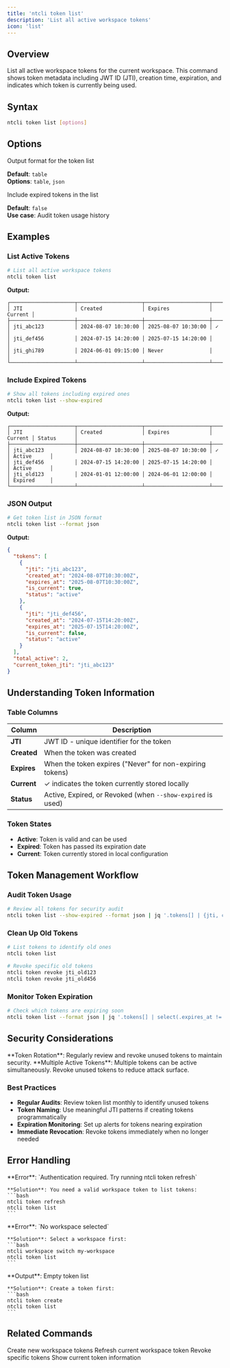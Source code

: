 ```yaml
---
title: 'ntcli token list'
description: 'List all active workspace tokens'
icon: 'list'
---
```


## Overview

List all active workspace tokens for the current workspace. This command shows token metadata including JWT ID (JTI), creation time, expiration, and indicates which token is currently being used.

## Syntax

```bash
ntcli token list [options]
```

## Options

<ResponseField name="--format" type="string">
  Output format for the token list
  
  **Default**: `table`  
  **Options**: `table`, `json`
</ResponseField>

<ResponseField name="--show-expired" type="boolean">
  Include expired tokens in the list
  
  **Default**: `false`  
  **Use case**: Audit token usage history
</ResponseField>

## Examples

### List Active Tokens

```bash
# List all active workspace tokens
ntcli token list
```

**Output:**
```
┌─────────────────────┬─────────────────────┬─────────────────────┬─────────┐
│ JTI                 │ Created             │ Expires             │ Current │
├─────────────────────┼─────────────────────┼─────────────────────┼─────────┤
│ jti_abc123          │ 2024-08-07 10:30:00 │ 2025-08-07 10:30:00 │ ✓       │
│ jti_def456          │ 2024-07-15 14:20:00 │ 2025-07-15 14:20:00 │         │
│ jti_ghi789          │ 2024-06-01 09:15:00 │ Never               │         │
└─────────────────────┴─────────────────────┴─────────────────────┴─────────┘
```

### Include Expired Tokens

```bash
# Show all tokens including expired ones
ntcli token list --show-expired
```

**Output:**
```
┌─────────────────────┬─────────────────────┬─────────────────────┬─────────┬─────────────┐
│ JTI                 │ Created             │ Expires             │ Current │ Status      │
├─────────────────────┼─────────────────────┼─────────────────────┼─────────┼─────────────┤
│ jti_abc123          │ 2024-08-07 10:30:00 │ 2025-08-07 10:30:00 │ ✓       │ Active      │
│ jti_def456          │ 2024-07-15 14:20:00 │ 2025-07-15 14:20:00 │         │ Active      │
│ jti_old123          │ 2024-01-01 12:00:00 │ 2024-06-01 12:00:00 │         │ Expired     │
└─────────────────────┴─────────────────────┴─────────────────────┴─────────┴─────────────┘
```

### JSON Output

```bash
# Get token list in JSON format
ntcli token list --format json
```

**Output:**
```json
{
  "tokens": [
    {
      "jti": "jti_abc123",
      "created_at": "2024-08-07T10:30:00Z",
      "expires_at": "2025-08-07T10:30:00Z",
      "is_current": true,
      "status": "active"
    },
    {
      "jti": "jti_def456", 
      "created_at": "2024-07-15T14:20:00Z",
      "expires_at": "2025-07-15T14:20:00Z",
      "is_current": false,
      "status": "active"
    }
  ],
  "total_active": 2,
  "current_token_jti": "jti_abc123"
}
```

## Understanding Token Information

### Table Columns

| Column | Description |
|--------|-------------|
| **JTI** | JWT ID - unique identifier for the token |
| **Created** | When the token was created |
| **Expires** | When the token expires ("Never" for non-expiring tokens) |
| **Current** | ✓ indicates the token currently stored locally |
| **Status** | Active, Expired, or Revoked (when `--show-expired` is used) |

### Token States

- **Active**: Token is valid and can be used
- **Expired**: Token has passed its expiration date
- **Current**: Token currently stored in local configuration

## Token Management Workflow

### Audit Token Usage

```bash
# Review all tokens for security audit
ntcli token list --show-expired --format json | jq '.tokens[] | {jti, created_at, expires_at, status}'
```

### Clean Up Old Tokens

```bash
# List tokens to identify old ones
ntcli token list

# Revoke specific old tokens
ntcli token revoke jti_old123
ntcli token revoke jti_old456
```

### Monitor Token Expiration

```bash
# Check which tokens are expiring soon
ntcli token list --format json | jq '.tokens[] | select(.expires_at != null) | {jti, expires_at}'
```

## Security Considerations

<Info>
  **Token Rotation**: Regularly review and revoke unused tokens to maintain security.
</Info>

<Warning>
  **Multiple Active Tokens**: Multiple tokens can be active simultaneously. Revoke unused tokens to reduce attack surface.
</Warning>

### Best Practices

- **Regular Audits**: Review token list monthly to identify unused tokens
- **Token Naming**: Use meaningful JTI patterns if creating tokens programmatically  
- **Expiration Monitoring**: Set up alerts for tokens nearing expiration
- **Immediate Revocation**: Revoke tokens immediately when no longer needed

## Error Handling

<AccordionGroup>
  <Accordion title="Authentication Required">
    **Error**: `Authentication required. Try running ntcli token refresh`
    
    **Solution**: You need a valid workspace token to list tokens:
    ```bash
    ntcli token refresh
    ntcli token list
    ```
  </Accordion>
  
  <Accordion title="Workspace Not Selected">
    **Error**: `No workspace selected`
    
    **Solution**: Select a workspace first:
    ```bash
    ntcli workspace switch my-workspace
    ntcli token list
    ```
  </Accordion>
  
  <Accordion title="No Tokens Found">
    **Output**: Empty token list
    
    **Solution**: Create a token first:
    ```bash
    ntcli token create
    ntcli token list
    ```
  </Accordion>
</AccordionGroup>

## Related Commands

<CardGroup cols={2}>
  <Card
    title="token create"
    icon="plus"
    href="/commands/token/create"
  >
    Create new workspace tokens
  </Card>
  <Card
    title="token refresh"
    icon="arrows-rotate"
    href="/commands/token/refresh"
  >
    Refresh current workspace token
  </Card>
  <Card
    title="token revoke"
    icon="ban"
    href="/commands/token/revoke"
  >
    Revoke specific tokens
  </Card>
  <Card
    title="token show"
    icon="eye"
    href="/commands/token/show"
  >
    Show current token information
  </Card>
</CardGroup>